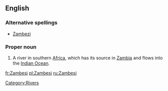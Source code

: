 ==English==
{{wikipedia}}

===Alternative spellings===
*[[Zambezi]]
===Proper noun===
{{en-proper noun}}

# A river in southern [[Africa]], which has its source in [[Zambia]] and flows into the [[Indian Ocean]]. 
[[Category:Rivers]]

[[fr:Zambesi]]
[[pl:Zambesi]]
[[ru:Zambesi]]